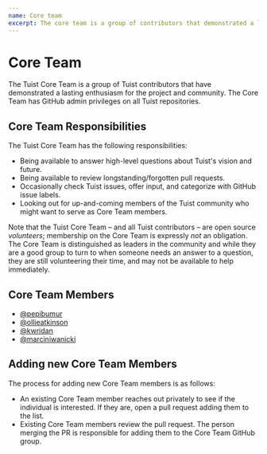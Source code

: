 ```yaml
---
name: Core team
excerpt: The core team is a group of contributors that demonstrated a lasting enthusiasm for the project and the community. This document contains who they are, what are their responsibilities, and what's the process for adding new members.
---
```


# Core Team

The Tuist Core Team is a group of Tuist contributors that have demonstrated a lasting enthusiasm for the project and community. The Core Team has GitHub admin privileges on all Tuist repositories.

## Core Team Responsibilities

The Tuist Core Team has the following responsibilities:

- Being available to answer high-level questions about Tuist's vision and future.
- Being available to review longstanding/forgotten pull requests.
- Occasionally check Tuist issues, offer input, and categorize with GitHub issue labels.
- Looking out for up-and-coming members of the Tuist community who might want to serve as Core Team members.

Note that the Tuist Core Team – and all Tuist contributors – are open source _volunteers_; membership on the Core Team is expressly _not_ an obligation. The Core Team is distinguished as leaders in the community and while they are a good group to turn to when someone needs an answer to a question, they are still volunteering their time, and may not be available to help immediately.

## Core Team Members

- [@pepibumur](https://github.com/pepibumur)
- [@ollieatkinson](https://github.com/ollieatkinson)
- [@kwridan](https://github.com/kwridan)
- [@marciniwanicki](https://github.com/marciniwanicki)

## Adding new Core Team Members

The process for adding new Core Team members is as follows:

- An existing Core Team member reaches out privately to see if the individual is interested. If they are, open a pull request adding them to the list.
- Existing Core Team members review the pull request. The person merging the PR is responsible for adding them to the Core Team GitHub group.
